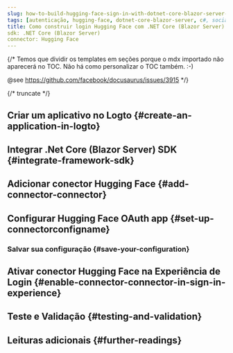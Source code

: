 ```yaml
---
slug: how-to-build-hugging-face-sign-in-with-dotnet-core-blazor-server-and-logto
tags: [autenticação, hugging-face, dotnet-core-blazor-server, c#, social-sign-in, sign-in, login]
title: Como construir login Hugging Face com .NET Core (Blazor Server)
sdk: .NET Core (Blazor Server)
connector: Hugging Face
---
```


{/*
  Temos que dividir os templates em seções porque o mdx importado não aparecerá no TOC.
  Não há como personalizar o TOC também. :-)

  @see https://github.com/facebook/docusaurus/issues/3915
*/}




{/* truncate */}

<Intro connector={connector} sdk=".NET Core (Blazor Server)" link="https://learn.microsoft.com/en-us/aspnet/core/blazor/hosting-models?view=aspnetcore-9.0#blazor-server" />

## Criar um aplicativo no Logto \{#create-an-application-in-logto}

<CreateApplication type="Aplicativo web tradicional" framework=".Net Core (Blazor Server)" />

## Integrar .Net Core (Blazor Server) SDK \{#integrate-framework-sdk}

<IntegrateSdk />

## Adicionar conector Hugging Face \{#add-connector-connector}

<AddSocialConnector connector={connector} framework=".Net Core (Blazor Server)" />

## Configurar Hugging Face OAuth app \{#set-up-connectorconfigname}

<ConnectorGuide />

### Salvar sua configuração \{#save-your-configuration}

<SaveYourConfiguration connector={connector} />

## Ativar conector Hugging Face na Experiência de Login \{#enable-connector-connector-in-sign-in-experience}

<EnableSocialConnector connector={connector} />

## Teste e Validação \{#testing-and-validation}

<TestingAndValidation connector={connector} sdk=".NET Core (Blazor Server)" />

## Leituras adicionais \{#further-readings}

<FurtherReadings />